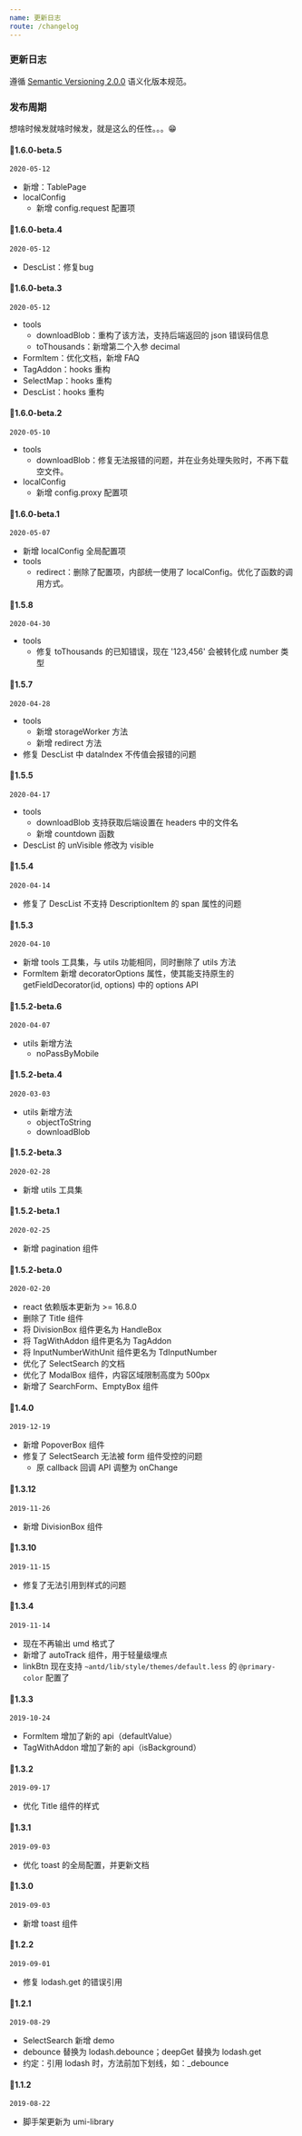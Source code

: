 ```yaml
---
name: 更新日志
route: /changelog
---
```


### 更新日志

遵循 [Semantic Versioning 2.0.0](https://semver.org/lang/zh-CN/) 语义化版本规范。

### 发布周期

想啥时候发就啥时候发，就是这么的任性。。。😁

#### 🚀1.6.0-beta.5

`2020-05-12`

- 新增：TablePage
- localConfig
  - 新增 config.request 配置项

#### 🚀1.6.0-beta.4

`2020-05-12`

- DescList：修复bug

#### 🚀1.6.0-beta.3

`2020-05-12`

- tools
  - downloadBlob：重构了该方法，支持后端返回的 json 错误码信息
  - toThousands：新增第二个入参 decimal
- FormItem：优化文档，新增 FAQ
- TagAddon：hooks 重构
- SelectMap：hooks 重构
- DescList：hooks 重构

#### 🚀1.6.0-beta.2

`2020-05-10`

- tools
  - downloadBlob：修复无法报错的问题，并在业务处理失败时，不再下载空文件。
- localConfig
  - 新增 config.proxy 配置项

#### 🚀1.6.0-beta.1

`2020-05-07`

- 新增 localConfig 全局配置项
- tools
  - redirect：删除了配置项，内部统一使用了 localConfig。优化了函数的调用方式。

#### 🚀1.5.8

`2020-04-30`

- tools
  - 修复 toThousands 的已知错误，现在 '123,456' 会被转化成 number 类型

#### 🚀1.5.7

`2020-04-28`

- tools
  - 新增 storageWorker 方法
  - 新增 redirect 方法
- 修复 DescList 中 dataIndex 不传值会报错的问题

#### 🚀1.5.5

`2020-04-17`

- tools
  - downloadBlob 支持获取后端设置在 headers 中的文件名
  - 新增 countdown 函数
- DescList 的 unVisible 修改为 visible

#### 🚀1.5.4

`2020-04-14`

- 修复了 DescList 不支持 DescriptionItem 的 span 属性的问题

#### 🚀1.5.3

`2020-04-10`

- 新增 tools 工具集，与 utils 功能相同，同时删除了 utils 方法
- FormItem 新增 decoratorOptions 属性，使其能支持原生的 getFieldDecorator(id, options) 中的 options API

#### 🚀1.5.2-beta.6

`2020-04-07`

- utils 新增方法
  - noPassByMobile

#### 🚀1.5.2-beta.4

`2020-03-03`

- utils 新增方法
  - objectToString
  - downloadBlob

#### 🚀1.5.2-beta.3

`2020-02-28`

- 新增 utils 工具集

#### 🚀1.5.2-beta.1

`2020-02-25`

- 新增 pagination 组件

#### 🚀1.5.2-beta.0

`2020-02-20`

- react 依赖版本更新为 >= 16.8.0
- 删除了 Title 组件
- 将 DivisionBox 组件更名为 HandleBox
- 将 TagWithAddon 组件更名为 TagAddon
- 将 InputNumberWithUnit 组件更名为 TdInputNumber
- 优化了 SelectSearch 的文档
- 优化了 ModalBox 组件，内容区域限制高度为 500px
- 新增了 SearchForm、EmptyBox 组件

#### 🚀1.4.0

`2019-12-19`

- 新增 PopoverBox 组件
- 修复了 SelectSearch 无法被 form 组件受控的问题
  - 原 callback 回调 API 调整为 onChange

#### 🚀1.3.12

`2019-11-26`

- 新增 DivisionBox 组件

#### 🚀1.3.10

`2019-11-15`

- 修复了无法引用到样式的问题

#### 🚀1.3.4

`2019-11-14`

- 现在不再输出 umd 格式了
- 新增了 autoTrack 组件，用于轻量级埋点
- linkBtn 现在支持 `~antd/lib/style/themes/default.less` 的 `@primary-color` 配置了

#### 🚀1.3.3

`2019-10-24`

- FormItem 增加了新的 api（defaultValue）
- TagWithAddon 增加了新的 api（isBackground）

#### 🚀1.3.2

`2019-09-17`

- 优化 Title 组件的样式

#### 🚀1.3.1

`2019-09-03`

- 优化 toast 的全局配置，并更新文档

#### 🚀1.3.0

`2019-09-03`

- 新增 toast 组件

#### 🚀1.2.2

`2019-09-01`

- 修复 lodash.get 的错误引用

#### 🚀1.2.1

`2019-08-29`

- SelectSearch 新增 demo
- debounce 替换为 lodash.debounce；deepGet 替换为 lodash.get
- 约定：引用 lodash 时，方法前加下划线，如：_debounce

#### 🚀1.1.2

`2019-08-22`

- 脚手架更新为 umi-library
